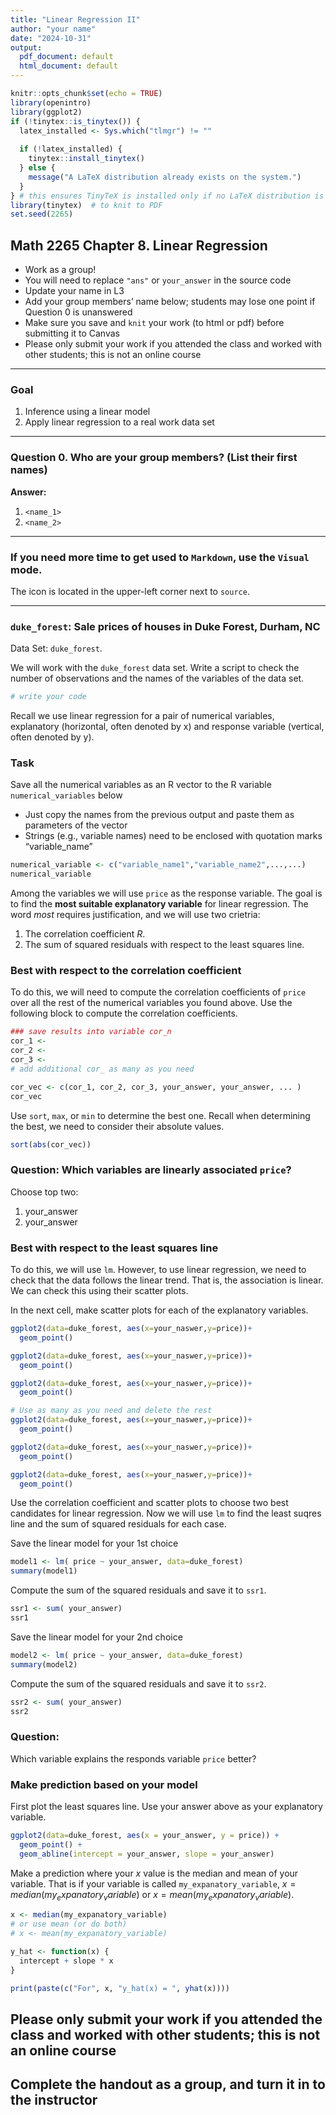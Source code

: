 ```yaml
---
title: "Linear Regression II"
author: "your name"
date: "2024-10-31"
output:
  pdf_document: default
  html_document: default
---
```


```r
knitr::opts_chunk$set(echo = TRUE)
library(openintro)
library(ggplot2)
if (!tinytex::is_tinytex()) {
  latex_installed <- Sys.which("tlmgr") != ""
  
  if (!latex_installed) {
    tinytex::install_tinytex()
  } else {
    message("A LaTeX distribution already exists on the system.")
  }
} # this ensures TinyTeX is installed only if no LaTeX distribution is found
library(tinytex)  # to knit to PDF
set.seed(2265)
```

## Math 2265 Chapter 8. Linear Regression

- Work as a group!
- You will need to replace `"ans"` or `your_answer` in the source code
- Update your name in L3
- Add your group members' name below; students may lose one point if Question 0 is unanswered
- Make sure you save and `knit` your work (to html or pdf) before submitting it to Canvas
- Please only submit your work if you attended the class and worked with other students; this is not an online course

---

### Goal

1. Inference using a  linear model
1. Apply linear regression to a real work data set

---

### Question 0. Who are your group members? (List their first names)

**Answer:** 

  1. `<name_1>`
  1. `<name_2>`

---

### If you need more time to get used to `Markdown`, use the `Visual` mode.

The icon is located in the upper-left corner next to `source`. 

---

### `duke_forest`: Sale prices of houses in Duke Forest, Durham, NC

Data Set: `duke_forest`.

We will work with the `duke_forest` data set.
Write a script to check the number of observations and the names of the variables of the data set. 

```r
# write your code 
``` 

Recall we use linear regression for a pair of numerical variables, explanatory (horizontal, often denoted by x) and response variable (vertical, often denoted by y).   


### Task 

Save all the numerical variables as an R vector to the R variable `numerical_variables` below 

- Just copy the names from the previous output and paste them as parameters of the vector 
- Strings (e.g., variable names) need to be enclosed with quotation marks "variable_name"

```r
numerical_variable <- c("variable_name1","variable_name2",...,...)
numerical_variable 
```

Among the variables we will use `price` as the response variable. 
The goal is to find the **most suitable explanatory variable** for linear regression.
The word *most* requires justification, and we will use two crietria: 

1. The correlation coefficient $R$. 
2. The sum of squared residuals with respect to the least squares line.

### Best with respect to the correlation coefficient

To do this, we will need to compute the correlation coefficients of `price` over all the rest of the numerical variables you found above. Use the following block to compute the correlation coefficients. 

```r
### save results into variable cor_n
cor_1 <- 
cor_2 <- 
cor_3 <- 
# add additional cor_ as many as you need

cor_vec <- c(cor_1, cor_2, cor_3, your_answer, your_answer, ... ) 
cor_vec
```

Use `sort`, `max`, or `min` to determine the best one. Recall when determining the best, we need to consider their absolute values. 

```r
sort(abs(cor_vec))
```

### Question: Which variables are linearly associated `price`? 

Choose top two:

1. your_answer
2. your_answer

### Best with respect to the least squares line

To do this, we will use `lm`. However, to use linear regression, we need to check that the data follows the linear trend. That is, the association is linear. We can check this using their scatter plots. 

In the next cell, make scatter plots for each of the explanatory variables. 

```r
ggplot2(data=duke_forest, aes(x=your_naswer,y=price))+
  geom_point()

ggplot2(data=duke_forest, aes(x=your_naswer,y=price))+
  geom_point()

ggplot2(data=duke_forest, aes(x=your_naswer,y=price))+
  geom_point()

# Use as many as you need and delete the rest
ggplot2(data=duke_forest, aes(x=your_naswer,y=price))+
  geom_point()

ggplot2(data=duke_forest, aes(x=your_naswer,y=price))+
  geom_point()

ggplot2(data=duke_forest, aes(x=your_naswer,y=price))+
  geom_point()
```

Use the correlation coefficient and scatter plots to choose two best candidates for linear regression. Now we will use `lm` to find the least suqres line and the sum of squared residuals for each case. 

Save the linear model for your 1st choice

```r
model1 <- lm( price ~ your_answer, data=duke_forest)
summary(model1) 
```

Compute the sum of the squared residuals and save it to `ssr1`.

```r
ssr1 <- sum( your_answer) 
ssr1
```

Save the linear model for your 2nd choice

```r
model2 <- lm( price ~ your_answer, data=duke_forest)
summary(model2) 
```

Compute the sum of the squared residuals and save it to `ssr2`.

```r
ssr2 <- sum( your_answer) 
ssr2
```

### Question:

Which variable explains the responds variable `price` better?

### Make prediction based on your model

First plot the least squares line. Use your answer above as your explanatory variable. 

```r
ggplot2(data=duke_forest, aes(x = your_answer, y = price)) +
  geom_point() + 
  geom_abline(intercept = your_answer, slope = your_answer)
```

Make a prediction where your $x$ value is the median and mean of your variable. That is if your variable is called `my_expanatory_variable`, $x = median(my_expanatory_variable)$ or $x = mean(my_expanatory_variable)$.

```r
x <- median(my_expanatory_variable)
# or use mean (or do both)
# x <- mean(my_expanatory_variable)

y_hat <- function(x) {
  intercept + slope * x
}

print(paste(c("For", x, "y_hat(x) = ", yhat(x))))
```

## Please only submit your work if you attended the class and worked with other students; this is not an online course

## Complete the handout as a group, and turn it in to the instructor

<!-- ### Share your work and help your group members before uploading your work to Canvas -->
